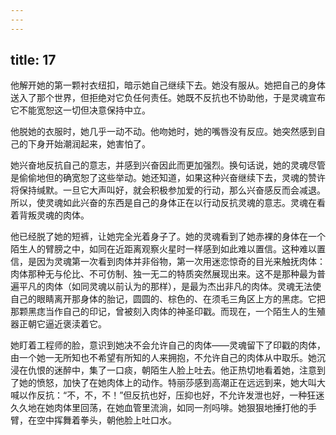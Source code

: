 ```yaml
---
---
---
```

title: 17
---



他解开她的第一颗衬衣纽扣，暗示她自己继续下去。她没有服从。她把自己的身体送入了那个世界，但拒绝对它负任何责任。她既不反抗也不协助他，于是灵魂宣布它不能宽恕这一切但决意保持中立。

他脱她的衣服时，她几乎一动不动。他吻她时，她的嘴唇没有反应。她突然感到自己的下身开始潮润起来，她害怕了。

她兴奋地反抗自己的意志，并感到兴奋因此而更加强烈。换句话说，她的灵魂尽管是偷偷地但的确宽恕了这些举动。她还知道，如果这种兴奋继续下去，灵魂的赞许将保持缄默。一旦它大声叫好，就会积极参加爱的行动，那么兴奋感反而会减退。所以，使灵魂如此兴奋的东西是自己的身体正在以行动反抗灵魂的意志。灵魂在看着背叛灵魂的肉体。

他已经脱了她的短裤，让她完全光着身子了。她的灵魂看到了她赤裸的身体在一个陌生人的臂膀之中，如同在近距离观察火星时一样感到如此难以置信。这种难以置信，是因为灵魂第一次看到肉体并非俗物，第一次用迷恋惊奇的目光来触抚肉体：肉体那种无与伦比、不可仿制、独一无二的特质突然展现出来。这不是那种最为普遍平凡的肉体（如同灵魂以前认为的那样），是最为杰出非凡的肉体。灵魂无法使自己的眼睛离开那身体的胎记，圆圆的、棕色的、在须毛三角区上方的黑痣。它把那颗黑痣当作自己的印记，曾被刻入肉体的神圣印戳。而现在，一个陌生人的生殖器正朝它逼近褒渎着它。

她盯着工程师的脸，意识到她决不会允许自己的肉体——灵魂留下了印戳的肉体，由一个她一无所知也不希望有所知的人来拥抱，不允许自己的肉体从中取乐。她沉浸在仇恨的迷醉中，集了一口痰，朝陌生人脸上吐去。他正热切地看着她，注意到了她的愤怒，加快了在她肉体上的动作。特丽莎感到高潮正在远远到来，她大叫大喊以作反抗：“不，不，不！”但反抗也好，压抑也好，不允许发泄也好，一种狂迷久久地在她肉体里回荡，在她血管里流淌，如同一剂吗啡。她狠狠地捶打他的手臂，在空中挥舞着拳头，朝他脸上吐口水。